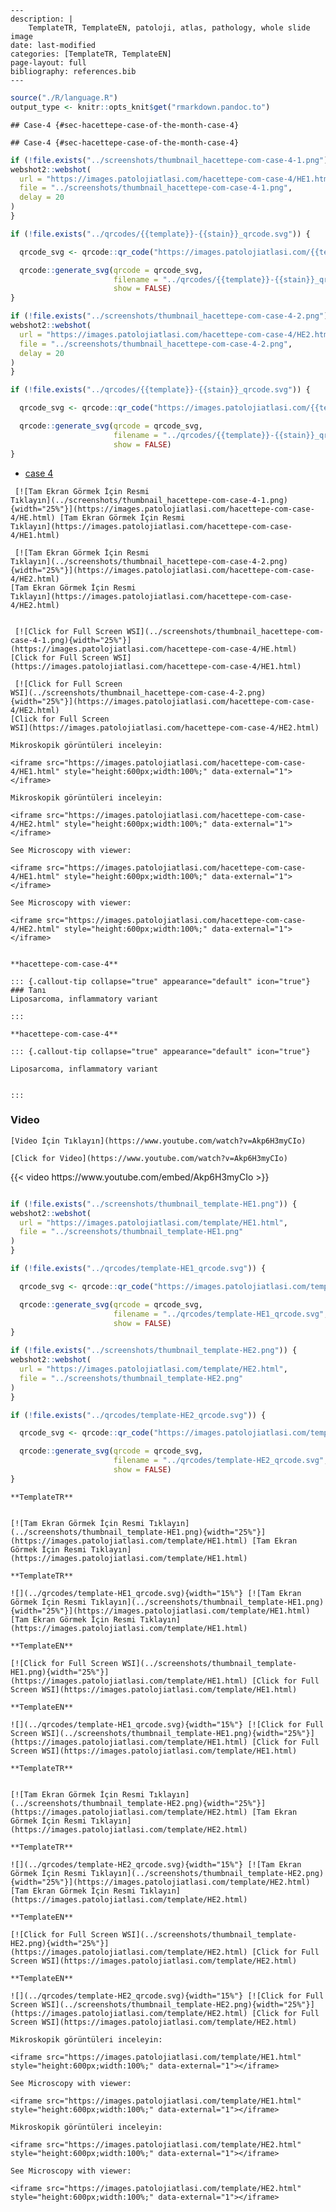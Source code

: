 








```comment
---
description: |
    TemplateTR, TemplateEN, patoloji, atlas, pathology, whole slide image
date: last-modified
categories: [TemplateTR, TemplateEN]
page-layout: full
bibliography: references.bib
---
```



```r
source("./R/language.R")
output_type <- knitr::opts_knit$get("rmarkdown.pandoc.to")
```



```asis

## Case-4 {#sec-hacettepe-case-of-the-month-case-4}

```

```asis

## Case-4 {#sec-hacettepe-case-of-the-month-case-4}

```

```r
if (!file.exists("../screenshots/thumbnail_hacettepe-com-case-4-1.png")) {
webshot2::webshot(
  url = "https://images.patolojiatlasi.com/hacettepe-com-case-4/HE1.html",
  file = "../screenshots/thumbnail_hacettepe-com-case-4-1.png",
  delay = 20
)
}
```



```r
if (!file.exists("../qrcodes/{{template}}-{{stain}}_qrcode.svg")) {

  qrcode_svg <- qrcode::qr_code("https://images.patolojiatlasi.com/{{template}}/{{stain}}.html")

  qrcode::generate_svg(qrcode = qrcode_svg,
                       filename = "../qrcodes/{{template}}-{{stain}}_qrcode.svg",
                       show = FALSE)
}
```




```r
if (!file.exists("../screenshots/thumbnail_hacettepe-com-case-4-2.png")) {
webshot2::webshot(
  url = "https://images.patolojiatlasi.com/hacettepe-com-case-4/HE2.html",
  file = "../screenshots/thumbnail_hacettepe-com-case-4-2.png",
  delay = 20
)
}
```



```r
if (!file.exists("../qrcodes/{{template}}-{{stain}}_qrcode.svg")) {

  qrcode_svg <- qrcode::qr_code("https://images.patolojiatlasi.com/{{template}}/{{stain}}.html")

  qrcode::generate_svg(qrcode = qrcode_svg,
                       filename = "../qrcodes/{{template}}-{{stain}}_qrcode.svg",
                       show = FALSE)
}
```



-   [case 4](https://www.youtube.com/watch?v=Akp6H3myCIo&ab_channel=KemalKosemehmetoglu)



 










 






:::: {.content-hidden when-format="pdf"}





::::





:::: {.content-visible when-format="pdf"}






::::




:::: {.content-hidden when-format="pdf"}





::::





:::: {.content-visible when-format="pdf"}






::::














```asis

 [![Tam Ekran Görmek İçin Resmi
Tıklayın](../screenshots/thumbnail_hacettepe-com-case-4-1.png){width="25%"}](https://images.patolojiatlasi.com/hacettepe-com-case-4/HE.html) [Tam Ekran Görmek İçin Resmi
Tıklayın](https://images.patolojiatlasi.com/hacettepe-com-case-4/HE1.html)

```






 






:::: {.content-hidden when-format="pdf"}





::::





:::: {.content-visible when-format="pdf"}






::::




:::: {.content-hidden when-format="pdf"}





::::





:::: {.content-visible when-format="pdf"}






::::














```asis

 [![Tam Ekran Görmek İçin Resmi
Tıklayın](../screenshots/thumbnail_hacettepe-com-case-4-2.png){width="25%"}](https://images.patolojiatlasi.com/hacettepe-com-case-4/HE2.html)
[Tam Ekran Görmek İçin Resmi
Tıklayın](https://images.patolojiatlasi.com/hacettepe-com-case-4/HE2.html)


```

```asis


 [![Click for Full Screen WSI](../screenshots/thumbnail_hacettepe-com-case-4-1.png){width="25%"}](https://images.patolojiatlasi.com/hacettepe-com-case-4/HE.html) [Click for Full Screen WSI](https://images.patolojiatlasi.com/hacettepe-com-case-4/HE1.html)

```


```asis

 [![Click for Full Screen
WSI](../screenshots/thumbnail_hacettepe-com-case-4-2.png){width="25%"}](https://images.patolojiatlasi.com/hacettepe-com-case-4/HE2.html)
[Click for Full Screen
WSI](https://images.patolojiatlasi.com/hacettepe-com-case-4/HE2.html)

```





 






:::: {.content-hidden when-format="pdf"}





::::





:::: {.content-visible when-format="pdf"}






::::




:::: {.content-hidden when-format="pdf"}





::::





:::: {.content-visible when-format="pdf"}






::::

















```asis

Mikroskopik görüntüleri inceleyin:

<iframe src="https://images.patolojiatlasi.com/hacettepe-com-case-4/HE1.html" style="height:600px;width:100%;" data-external="1"></iframe>
```



```asis

Mikroskopik görüntüleri inceleyin:

<iframe src="https://images.patolojiatlasi.com/hacettepe-com-case-4/HE2.html" style="height:600px;width:100%;" data-external="1"></iframe>

```



```asis

See Microscopy with viewer: 

<iframe src="https://images.patolojiatlasi.com/hacettepe-com-case-4/HE1.html" style="height:600px;width:100%;" data-external="1"></iframe>
```



```asis

See Microscopy with viewer: 

<iframe src="https://images.patolojiatlasi.com/hacettepe-com-case-4/HE2.html" style="height:600px;width:100%;" data-external="1"></iframe>


```










 






:::: {.content-hidden when-format="pdf"}





::::





:::: {.content-visible when-format="pdf"}






::::




:::: {.content-hidden when-format="pdf"}





::::





:::: {.content-visible when-format="pdf"}






::::














```asis

**hacettepe-com-case-4**

::: {.callout-tip collapse="true" appearance="default" icon="true"}
### Tanı
Liposarcoma, inflammatory variant

:::

```



```asis

**hacettepe-com-case-4**

::: {.callout-tip collapse="true" appearance="default" icon="true"}

Liposarcoma, inflammatory variant


:::

```


### Video









 






:::: {.content-hidden when-format="pdf"}





::::





:::: {.content-visible when-format="pdf"}






::::




:::: {.content-hidden when-format="pdf"}





::::





:::: {.content-visible when-format="pdf"}






::::














```asis

[Video İçin Tıklayın](https://www.youtube.com/watch?v=Akp6H3myCIo)

```


```asis

[Click for Video](https://www.youtube.com/watch?v=Akp6H3myCIo)

```



::: {.content-visible when-format="html"}

{{< video https://www.youtube.com/embed/Akp6H3myCIo >}}

:::











 






:::: {.content-hidden when-format="pdf"}





::::





:::: {.content-visible when-format="pdf"}






::::




:::: {.content-hidden when-format="pdf"}





::::





:::: {.content-visible when-format="pdf"}






::::














```asis

```










```r
if (!file.exists("../screenshots/thumbnail_template-HE1.png")) {
webshot2::webshot(
  url = "https://images.patolojiatlasi.com/template/HE1.html",
  file = "../screenshots/thumbnail_template-HE1.png"
)
}
```



```r
if (!file.exists("../qrcodes/template-HE1_qrcode.svg")) {

  qrcode_svg <- qrcode::qr_code("https://images.patolojiatlasi.com/template/HE1.html")

  qrcode::generate_svg(qrcode = qrcode_svg,
                       filename = "../qrcodes/template-HE1_qrcode.svg",
                       show = FALSE)
}
```












```r
if (!file.exists("../screenshots/thumbnail_template-HE2.png")) {
webshot2::webshot(
  url = "https://images.patolojiatlasi.com/template/HE2.html",
  file = "../screenshots/thumbnail_template-HE2.png"
)
}
```



```r
if (!file.exists("../qrcodes/template-HE2_qrcode.svg")) {

  qrcode_svg <- qrcode::qr_code("https://images.patolojiatlasi.com/template/HE2.html")

  qrcode::generate_svg(qrcode = qrcode_svg,
                       filename = "../qrcodes/template-HE2_qrcode.svg",
                       show = FALSE)
}
```











 











:::: {.content-hidden when-format="pdf"}


```asis

**TemplateTR**


[![Tam Ekran Görmek İçin Resmi Tıklayın](../screenshots/thumbnail_template-HE1.png){width="25%"}](https://images.patolojiatlasi.com/template/HE1.html) [Tam Ekran Görmek İçin Resmi Tıklayın](https://images.patolojiatlasi.com/template/HE1.html)

```

::::


:::: {.content-visible when-format="pdf"}

```asis

**TemplateTR**

![](../qrcodes/template-HE1_qrcode.svg){width="15%"} [![Tam Ekran Görmek İçin Resmi Tıklayın](../screenshots/thumbnail_template-HE1.png){width="25%"}](https://images.patolojiatlasi.com/template/HE1.html) [Tam Ekran Görmek İçin Resmi Tıklayın](https://images.patolojiatlasi.com/template/HE1.html)

```



::::




:::: {.content-hidden when-format="pdf"}


```asis

**TemplateEN**

[![Click for Full Screen WSI](../screenshots/thumbnail_template-HE1.png){width="25%"}](https://images.patolojiatlasi.com/template/HE1.html) [Click for Full Screen WSI](https://images.patolojiatlasi.com/template/HE1.html)

```

::::


:::: {.content-visible when-format="pdf"}

```asis

**TemplateEN**

![](../qrcodes/template-HE1_qrcode.svg){width="15%"} [![Click for Full Screen WSI](../screenshots/thumbnail_template-HE1.png){width="25%"}](https://images.patolojiatlasi.com/template/HE1.html) [Click for Full Screen WSI](https://images.patolojiatlasi.com/template/HE1.html)

```


::::









:::: {.content-hidden when-format="pdf"}


```asis

**TemplateTR**


[![Tam Ekran Görmek İçin Resmi Tıklayın](../screenshots/thumbnail_template-HE2.png){width="25%"}](https://images.patolojiatlasi.com/template/HE2.html) [Tam Ekran Görmek İçin Resmi Tıklayın](https://images.patolojiatlasi.com/template/HE2.html)

```

::::


:::: {.content-visible when-format="pdf"}

```asis

**TemplateTR**

![](../qrcodes/template-HE2_qrcode.svg){width="15%"} [![Tam Ekran Görmek İçin Resmi Tıklayın](../screenshots/thumbnail_template-HE2.png){width="25%"}](https://images.patolojiatlasi.com/template/HE2.html) [Tam Ekran Görmek İçin Resmi Tıklayın](https://images.patolojiatlasi.com/template/HE2.html)

```



::::




:::: {.content-hidden when-format="pdf"}


```asis

**TemplateEN**

[![Click for Full Screen WSI](../screenshots/thumbnail_template-HE2.png){width="25%"}](https://images.patolojiatlasi.com/template/HE2.html) [Click for Full Screen WSI](https://images.patolojiatlasi.com/template/HE2.html)

```

::::


:::: {.content-visible when-format="pdf"}

```asis

**TemplateEN**

![](../qrcodes/template-HE2_qrcode.svg){width="15%"} [![Click for Full Screen WSI](../screenshots/thumbnail_template-HE2.png){width="25%"}](https://images.patolojiatlasi.com/template/HE2.html) [Click for Full Screen WSI](https://images.patolojiatlasi.com/template/HE2.html)

```


::::
















```asis
Mikroskopik görüntüleri inceleyin:

<iframe src="https://images.patolojiatlasi.com/template/HE1.html" style="height:600px;width:100%;" data-external="1"></iframe>

```





```asis

See Microscopy with viewer:

<iframe src="https://images.patolojiatlasi.com/template/HE1.html" style="height:600px;width:100%;" data-external="1"></iframe>

```







```asis
Mikroskopik görüntüleri inceleyin:

<iframe src="https://images.patolojiatlasi.com/template/HE2.html" style="height:600px;width:100%;" data-external="1"></iframe>

```





```asis

See Microscopy with viewer:

<iframe src="https://images.patolojiatlasi.com/template/HE2.html" style="height:600px;width:100%;" data-external="1"></iframe>

```






















